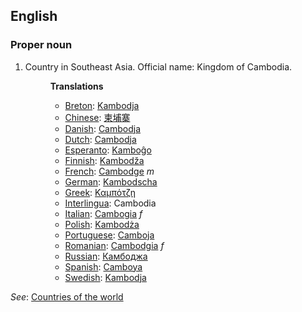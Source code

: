 ==English==

===Proper noun===

# Country in Southeast Asia. Official name: Kingdom of Cambodia.
#:'''Translations'''
#:*[[Breton]]: [[Kambodja]]
#:*[[Chinese]]: [[柬埔寨]]
#:*[[Danish]]: [[Cambodja]]
#:*[[Dutch]]: [[Cambodja]]
#:*[[Esperanto]]: [[Kamboĝo]]
#:*[[Finnish]]: [[Kambodža]]
#:*[[French]]: [[Cambodge]] ''m''
#:*[[German]]: [[Kambodscha]]
#:*[[Greek]]: [[Καμπότζη]]
#:*[[Interlingua]]: Cambodia
#:*[[Italian]]: [[Cambogia]] ''f''
#:*[[Polish]]: [[Kambodża]]
#:*[[Portuguese]]: [[Camboja]]
#:*[[Romanian]]: [[Cambodgia]] ''f''
#:*[[Russian]]: [[Камбоджа]]
#:*[[Spanish]]: [[Camboya]]
#:*[[Swedish]]: [[Kambodja]]

''See'': [[Countries of the world]]